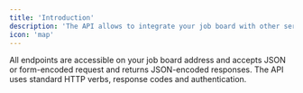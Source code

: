 ```yaml
---
title: 'Introduction'
description: 'The API allows to integrate your job board with other services, automate tasks and create custom workflows.'
icon: 'map'
---
```


All endpoints are accessible on your job board address and accepts JSON or form-encoded request and returns JSON-encoded responses. The API uses standard HTTP verbs, response codes and authentication.
